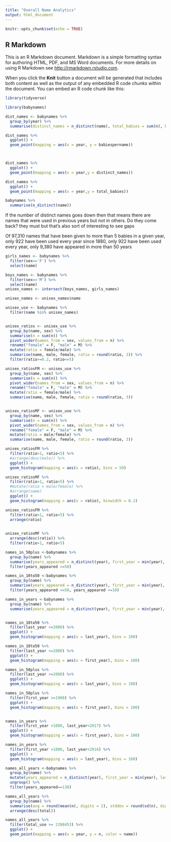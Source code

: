 ```yaml
---
title: "Overall Name Analytics"
output: html_document
---
```


```r
knitr::opts_chunk$set(echo = TRUE)
```

## R Markdown

This is an R Markdown document. Markdown is a simple formatting syntax for authoring HTML, PDF, and MS Word documents. For more details on using R Markdown see <http://rmarkdown.rstudio.com>.

When you click the **Knit** button a document will be generated that includes both content as well as the output of any embedded R code chunks within the document. You can embed an R code chunk like this:



```r

library(tidyverse)

library(babynames)

```



```r
dist_names <- babynames %>% 
  group_by(year) %>%
  summarise(distinct_names = n_distinct(name), total_babies = sum(n), babiespername = total_babies/distinct_names)

dist_names %>%
  ggplot() + 
  geom_point(mapping = aes(x = year, y = babiespername))



dist_names %>% 
  ggplot() + 
  geom_point(mapping = aes(x = year,y = distinct_names))

dist_names %>% 
  ggplot() + 
  geom_point(mapping = aes(x = year,y = total_babies))

babynames %>%
  summarise(n_distinct(name))


```


If the number of distinct names goes down then that means there are names that were used in previous years but not in others. Do they come back? they must but that's also sort of interesting to see gaps

Of 97,310 names that have been given to more than 5 babies in a given year, only 922 have been used every year since 1880, only 922 have been used every year, only 9,380 have appeared in more than 50 years


```r
girls_names <- babynames %>% 
  filter(sex=='F') %>%
  select(name)

boys_names <- babynames %>% 
  filter(sex=='M') %>%
  select(name)  
unisex_names <- intersect(boys_names, girls_names)

unisex_names <- unisex_names$name

```

```r
unisex_use <- babynames %>% 
  filter(name %in% unisex_names)


unisex_ratios <- unisex_use %>% 
  group_by(name, sex) %>% 
  summarise(n = sum(n)) %>% 
  pivot_wider(names_from = sex, values_from = n) %>% 
  rename("female" = F, "male" = M) %>% 
  mutate(ratio = female/male) %>% 
  summarise(name, male, female, ratio = round(ratio, 3)) %>% 
  filter(ratio>=0.2, ratio<=5)

unisex_ratiosFM <- unisex_use %>% 
  group_by(name, sex) %>% 
  summarise(n = sum(n)) %>% 
  pivot_wider(names_from = sex, values_from = n) %>% 
  rename("female" = F, "male" = M) %>% 
  mutate(ratio = female/male) %>% 
  summarise(name, male, female, ratio = round(ratio, 3)) 


unisex_ratiosMF <- unisex_use %>% 
  group_by(name, sex) %>% 
  summarise(n = sum(n)) %>% 
  pivot_wider(names_from = sex, values_from = n) %>% 
  rename("female" = F, "male" = M) %>% 
  mutate(ratio = male/female) %>% 
  summarise(name, male, female, ratio = round(ratio, 3))

unisex_ratiosFM %>% 
  filter(ratio>1, ratio<5) %>% 
  #arrange(desc(male)) %>% 
  ggplot() + 
  geom_histogram(mapping = aes(x = ratio), bins = 50)

unisex_ratiosMF %>% 
  filter(ratio>1, ratio<5) %>% 
  #mutate(ratio = male/female) %>% 
  #arrange(name)
  ggplot() + 
  geom_histogram(mapping = aes(x = ratio), binwidth = 0.1)

unisex_ratiosFM %>% 
  filter(ratio>1, ratio<5) %>% 
  arrange(ratio) 
  

unisex_ratiosMF %>% 
  arrange(desc(ratio)) %>% 
  filter(ratio>1, ratio<5)

```







```r

  
  
names_in_50plus <-babynames %>% 
  group_by(name) %>%
  summarise(years_appeared = n_distinct(year), first_year = min(year), last_year = max(year), total_use = sum(n)) %>%
  filter(years_appeared >=50)

names_in_10to50 <-babynames %>% 
  group_by(name) %>%
  summarise(years_appeared = n_distinct(year), first_year = min(year), last_year = max(year), total_use = sum(n)) %>%
  filter(years_appeared <=50, years_appeared >=10)

names_in_years <-babynames %>% 
  group_by(name) %>%
  summarise(years_appeared = n_distinct(year), first_year = min(year), last_year = max(year), total_use = sum(n))


names_in_10to50 %>%
  filter(last_year <=2000) %>%
  ggplot() +
  geom_histogram(mapping = aes(x = last_year), bins = 100)

names_in_10to50 %>%
  filter(last_year <=2000) %>%
  ggplot() +
  geom_histogram(mapping = aes(x = first_year), bins = 100)

names_in_50plus %>% 
  filter(last_year <=2000) %>% 
  ggplot() +
  geom_histogram(mapping = aes(x = last_year), bins = 100)

names_in_50plus %>% 
  filter(first_year >=1900) %>% 
  ggplot() +
  geom_histogram(mapping = aes(x = first_year), bins = 100)


names_in_years %>% 
  filter(first_year >1880, last_year<2017) %>% 
  ggplot() +
  geom_histogram(mapping = aes(x = first_year), bins = 100)

names_in_years %>% 
  filter(first_year >1880, last_year<2016) %>% 
  ggplot() +
  geom_histogram(mapping = aes(x = last_year), bins = 100)


```




```r
names_all_years <-babynames %>% 
  group_by(name) %>%
  mutate(years_appeared = n_distinct(year), first_year = min(year), last_year = max(year), total_use = sum(n)) %>%
  ungroup() %>%
  filter(years_appeared==138)

names_all_years %>% 
  group_by(name) %>% 
  summarise(avg = round(mean(n), digits = 2), stddev = round(sd(n), digits = 2), fewest = min(n), most = max(n), total = sum(n)) %>%
  arrange(desc(total))
```

```r
names_all_years %>% 
  filter(total_use >= 2398453) %>% 
  ggplot() + 
  geom_point(mapping = aes(x = year, y = n, color = name))
```




